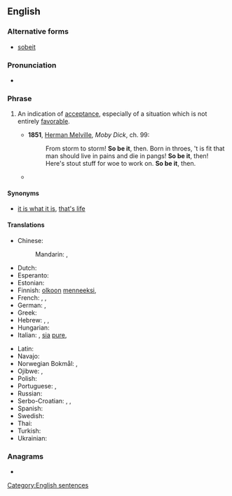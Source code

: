 {{also|sobeit}}
==English==

===Alternative forms===
* [[sobeit]]

===Pronunciation===
* {{audio|en|En-au-so be it.ogg|Audio (AU)}}

===Phrase===
{{head|en|phrase}}

# {{lb|en|idiomatic}} An indication of [[acceptance]], especially of a situation which is not entirely [[favorable]].
#* '''1851''', [[w:Herman Melville|Herman Melville]], ''Moby Dick'', ch. 99:
#*: From storm to storm! '''So be it''', then. Born in throes, 't is fit that man should live in pains and die in pangs! '''So be it''', then! Here's stout stuff for woe to work on. '''So be it''', then.
#* {{quote-journal|en|date=February 22, 2009|title=ABC This Week with George Stephanopoulos|passage=It doesn't matter which party it is. If the people choose one, a Democrat, then '''so be it'''.}}

====Synonyms====
* {{sense|indication of acceptance}} [[it is what it is]], [[that's life]]

====Translations====
{{trans-top|indication of acceptance}}
* Chinese:
*: Mandarin: {{t|cmn|[[就]][[這樣]][[吧]]}}, {{t|cmn|[[就]][[这样]][[吧]]|tr=jiù zhèyàng ba}}
* Dutch: {{t|nl|het zij zo}}
* Esperanto: {{t|eo|estu ĝi}}
* Estonian: {{t|et|olgu nii}}
* Finnish: [[olkoon]] [[menneeksi]], {{t|fi|olkoon niin}}
* French: {{t+|fr|soit}}, {{t+|fr|ainsi soit-il}}, {{t|fr|qu'il en soit ainsi}}
* German: {{t|de|so sei es}}, {{t|de|sei's drum}}
* Greek: {{t|el|ας είναι}}
* Hebrew: {{t+|he|אמן|tr=amén}}, {{t+|he|ניחא|tr=nicha|sc=Hebr}}, {{t|he|מילא|tr=méyle|sc=Hebr}}
* Hungarian: {{t|hu|ám legyen}}
* Italian: {{t|it|transeat}}, [[sia]] [[pure]], {{t+|it|così sia}}
{{trans-mid}}
* Latin: {{t+|la|transeat}}
* Navajo: {{t|nv|tʼáá ákótʼée doo}}
* Norwegian Bokmål: {{t|nb|sånn er det bare}}, {{t|nb|så får det bare være}}
* Ojibwe: {{t|oj|maanoo}}, {{t|oj|maanoon}}
* Polish: {{t|pl|niech będzie}}
* Portuguese: {{t|pt|que seja}}, {{t|pt|assim seja}}
* Russian: {{t+|ru|так и бы́ть}}
* Serbo-Croatian: {{t|sh|neka tako bude}}, {{t|sh|u redu}}, {{t+|sh|neka}}
* Spanish: {{t|es|así sea}}
* Swedish: {{t|sv|då så}}
* Thai: {{t|th|ทำไปเลยถ้าอยากทำ|tr=tham pai loei tha yak tham}}
* Turkish: {{t|tr|öyle olsun}}
* Ukrainian: {{t|uk|хай так}}
{{trans-bottom}}

===Anagrams===
* {{anagrams|en|a=beiost|is-to-be|tobies}}

[[Category:English sentences]]
